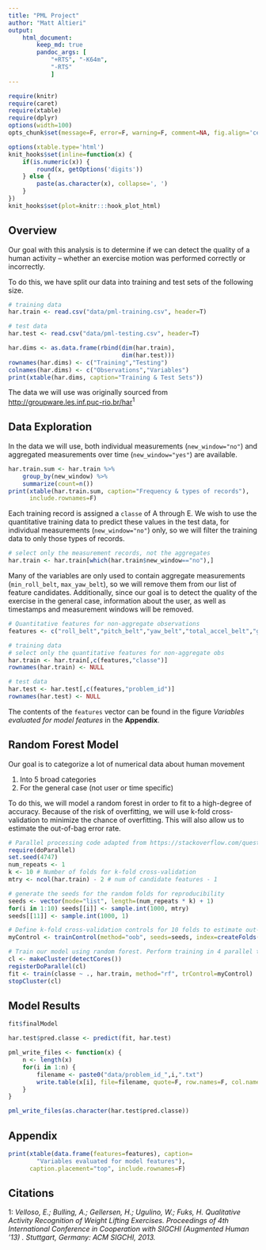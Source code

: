 ```yaml
---
title: "PML Project"
author: "Matt Altieri"
output:
    html_document:
        keep_md: true
        pandoc_args: [
            "+RTS", "-K64m",
            "-RTS"
            ]
---
```


```r
require(knitr)
require(caret)
require(xtable)
require(dplyr)
options(width=100)
opts_chunk$set(message=F, error=F, warning=F, comment=NA, fig.align='center', dpi=100, tidy=F, cache.path='.cache/', fig.path='fig/')

options(xtable.type='html')
knit_hooks$set(inline=function(x) {
    if(is.numeric(x)) {
        round(x, getOptions('digits'))
    } else {
        paste(as.character(x), collapse=', ')
    }
})
knit_hooks$set(plot=knitr:::hook_plot_html)
```

## Overview

Our goal with this analysis is to determine if we can detect the quality of a human activity -- whether an exercise motion was performed correctly or incorrectly.

To do this, we have split our data into training and test sets of the following size.

```r
# training data
har.train <- read.csv("data/pml-training.csv", header=T)

# test data
har.test <- read.csv("data/pml-testing.csv", header=T)
```

```r
har.dims <- as.data.frame(rbind(dim(har.train),
                                dim(har.test)))
rownames(har.dims) <- c("Training","Testing")
colnames(har.dims) <- c("Observations","Variables")
print(xtable(har.dims, caption="Training & Test Sets"))
```


The data we will use was originally sourced from [http://groupware.les.inf.puc-rio.br/har](http://groupware.les.inf.puc-rio.br/har)$^1$

## Data Exploration

In the data we will use, both individual measurements (`new_window="no"`) and aggregated measurements over time (`new_window="yes"`) are available.

```r
har.train.sum <- har.train %>%
    group_by(new_window) %>%
    summarize(count=n())
print(xtable(har.train.sum, caption="Frequency & types of records"),
      include.rownames=F)
```

Each training record is assigned a `classe` of A through E. We wish to use the quantitative training data to predict these values in the test data, for individual measurements (`new_window="no"`) only, so we will filter the training data to only those types of records.

```r
# select only the measurement records, not the aggregates
har.train <- har.train[which(har.train$new_window=="no"),]
```

Many of the variables are only used to contain aggregate measurements (`min_roll_belt`, `max_yaw_belt`), so we will remove them from our list of feature candidates. Additionally, since our goal is to detect the quality of the exercise in the general case, information about the user, as well as timestamps and measurement windows will be removed.

```r
# Quantitative features for non-aggregate observations
features <- c("roll_belt","pitch_belt","yaw_belt","total_accel_belt","gyros_belt_x","gyros_belt_y","gyros_belt_z","accel_belt_x","accel_belt_y","accel_belt_z","magnet_belt_x","magnet_belt_y","magnet_belt_z","roll_arm","pitch_arm","yaw_arm","total_accel_arm","gyros_arm_x","gyros_arm_y","gyros_arm_z","accel_arm_x","accel_arm_y","accel_arm_z","magnet_arm_x","magnet_arm_y","magnet_arm_z","roll_dumbbell","pitch_dumbbell","yaw_dumbbell","total_accel_dumbbell","gyros_dumbbell_x","gyros_dumbbell_y","gyros_dumbbell_z","accel_dumbbell_x","accel_dumbbell_y","accel_dumbbell_z","magnet_dumbbell_x","magnet_dumbbell_y","magnet_dumbbell_z","roll_forearm","pitch_forearm","yaw_forearm","total_accel_forearm","gyros_forearm_x","gyros_forearm_y","gyros_forearm_z","accel_forearm_x","accel_forearm_y","accel_forearm_z","magnet_forearm_x","magnet_forearm_y","magnet_forearm_z")
```

```r
# training data
# select only the quantitative features for non-aggregate obs
har.train <- har.train[,c(features,"classe")]
rownames(har.train) <- NULL

# test data
har.test <- har.test[,c(features,"problem_id")]
rownames(har.test) <- NULL
```

The contents of the `features` vector can be found in the figure _Variables evaluated for model features_ in the **Appendix**.

## Random Forest Model

Our goal is to categorize a lot of numerical data about human movement

1. Into 5 broad categories
2. For the general case (not user or time specific)

To do this, we will model a random forest in order to fit to a high-degree of accuracy. Because of the risk of overfitting, we will use k-fold cross-validation to minimize the chance of overfitting. This will also allow us to estimate the out-of-bag error rate.

```r
# Parallel processing code adapted from https://stackoverflow.com/questions/13403427/fully-reproducible-parallel-models-using-caret
require(doParallel)
set.seed(4747)
num_repeats <- 1
k <- 10 # Number of folds for k-fold cross-validation
mtry <- ncol(har.train) - 2 # num of candidate features - 1

# generate the seeds for the random folds for reproducibility
seeds <- vector(mode="list", length=(num_repeats * k) + 1)
for(i in 1:10) seeds[[i]] <- sample.int(1000, mtry)
seeds[[11]] <- sample.int(1000, 1)

# Define k-fold cross-validation controls for 10 folds to estimate out-of-bag error
myControl <- trainControl(method="oob", seeds=seeds, index=createFolds(har.train$classe, k=k))

# Train our model using random forest. Perform training in 4 parallel threads for increased speed
cl <- makeCluster(detectCores())
registerDoParallel(cl)
fit <- train(classe ~ ., har.train, method="rf", trControl=myControl)
stopCluster(cl)
```

## Model Results

```r
fit$finalModel
```



```r
har.test$pred.classe <- predict(fit, har.test)

pml_write_files <- function(x) {
    n <- length(x)
    for(i in 1:n) {
        filename <- paste0("data/problem_id_",i,".txt")
        write.table(x[i], file=filename, quote=F, row.names=F, col.names=F)
    }
}

pml_write_files(as.character(har.test$pred.classe))
```

## Appendix

```r
print(xtable(data.frame(features=features), caption=
        "Variables evaluated for model features"),
      caption.placement="top", include.rownames=F)
```

## Citations

1: _Velloso, E.; Bulling, A.; Gellersen, H.; Ugulino, W.; Fuks, H. Qualitative Activity Recognition of Weight Lifting Exercises. Proceedings of 4th International Conference in Cooperation with SIGCHI (Augmented Human '13) . Stuttgart, Germany: ACM SIGCHI, 2013._